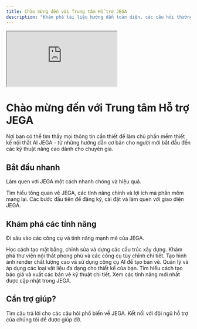 ```yaml
---
title: Chào mừng đến với Trung tâm Hỗ trợ JEGA
description: "Khám phá tài liệu hướng dẫn toàn diện, các câu hỏi thường gặp và cập nhật mới nhất về phần mềm thiết kế nội thất AI JEGA."
---
```


<div style={{ textAlign: 'center', marginBottom: '2rem', position: 'relative', paddingBottom: '56.25%', height: '0', overflow: 'hidden' }}>
  <iframe 
    style={{ position: 'absolute', top: '0', left: '0', width: '100%', height: '100%', border: '0' }}
    src="https://www.youtube.com/embed/J0h_Uzf6QNs"
    title="YouTube video player"
    allow="accelerometer; autoplay; clipboard-write; encrypted-media; gyroscope; picture-in-picture; web-share"
    allowfullscreen
  ></iframe>
</div>

# Chào mừng đến với Trung tâm Hỗ trợ JEGA

Nơi bạn có thể tìm thấy mọi thông tin cần thiết để làm chủ phần mềm thiết kế nội thất AI JEGA - từ những hướng dẫn cơ bản cho người mới bắt đầu đến các kỹ thuật nâng cao dành cho chuyên gia.

## Bắt đầu nhanh

Làm quen với JEGA một cách nhanh chóng và hiệu quả.

<CardGroup cols={2}>
  <Card
    title="Giới thiệu JEGA"
    icon="house"
    href="/trung-tam-huong-dan/tong-quan/gioi-thieu"
  >
    Tìm hiểu tổng quan về JEGA, các tính năng chính và lợi ích mà phần mềm mang lại.
  </Card>
  <Card
    title="Hướng dẫn cho người mới"
    icon="user-plus"
    href="/trung-tam-huong-dan/huong-dan-nguoi-dung-moi/dang-ky-tai-khoan"
  >
    Các bước đầu tiên để đăng ký, cài đặt và làm quen với giao diện JEGA.
  </Card>
</CardGroup>

## Khám phá các tính năng

Đi sâu vào các công cụ và tính năng mạnh mẽ của JEGA.

<CardGroup cols={3}>
  <Card
    title="Thiết kế & Xây dựng"
    icon="blueprint"
    href="/trung-tam-huong-dan/thiet-ke-xay-dung/tao-mat-bang"
  >
    Học cách tạo mặt bằng, chỉnh sửa và dựng các cấu trúc xây dựng.
  </Card>
  <Card
    title="Tùy chỉnh Nội thất"
    icon="chair"
    href="/trung-tam-huong-dan/tuy-chinh-noi-that/tu-do-noi-that"
  >
    Khám phá thư viện nội thất phong phú và các công cụ tùy chỉnh chi tiết.
  </Card>
  <Card
    title="Kết xuất & Vẽ AI"
    icon="image"
    href="/trung-tam-huong-dan/ket-xuat/thiet-lap-ket-xuat"
  >
    Tạo hình ảnh render chất lượng cao và sử dụng công cụ AI để tạo bản vẽ.
  </Card>
  <Card
    title="Vật liệu Thiết kế"
    icon="swatchbook"
    href="/trung-tam-huong-dan/vat-lieu-thiet-ke"
  >
    Quản lý và áp dụng các loại vật liệu đa dạng cho thiết kế của bạn.
  </Card>
  <Card
    title="Báo giá & Bản vẽ"
    icon="file-invoice"
    href="/trung-tam-huong-dan/bao-gia-va-xuat-ban-ve"
  >
    Tìm hiểu cách tạo báo giá và xuất các bản vẽ kỹ thuật chi tiết.
  </Card>
  <Card
    title="Cập nhật hàng tháng"
    icon="calendar"
    href="/trung-tam-huong-dan/cap-nhat-hang-thang"
  >
    Xem các tính năng mới nhất được cập nhật trong JEGA.
  </Card>
</CardGroup>

## Cần trợ giúp?

<CardGroup cols={2}>
  <Card
    title="Câu hỏi thường gặp (FAQ)"
    icon="circle-question"
    href="/trung-tam-huong-dan/hoi-dap/cau-hoi-thuong-gap"
  >
    Tìm câu trả lời cho các câu hỏi phổ biến về JEGA.
  </Card>
  <Card
    title="Liên hệ Hỗ trợ"
    icon="headset"
    href="/trung-tam-huong-dan/hoi-dap/lien-he-ho-tro"
  >
    Kết nối với đội ngũ hỗ trợ của chúng tôi để được giúp đỡ.
  </Card>
</CardGroup>
